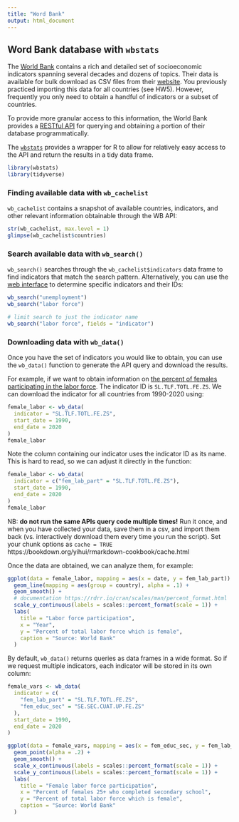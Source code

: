 ```yaml
---
title: "Word Bank"
output: html_document
---
```


## Word Bank database with `wbstats`

The [World Bank](https://www.worldbank.org/) contains a rich and detailed set of socioeconomic indicators spanning several decades and dozens of topics. Their data is available for bulk download as CSV files from their [website](https://data.worldbank.org/). You previously practiced importing this data for all countries (see HW5). However, frequently you only need to obtain a handful of indicators or a subset of countries.

To provide more granular access to this information, the World Bank provides a [RESTful API](https://datahelpdesk.worldbank.org/knowledgebase/topics/125589) for querying and obtaining a portion of their database programmatically. 

The [`wbstats`](http://nset-ornl.github.io/wbstats/) provides a wrapper for R to allow for relatively easy access to the API and return the results in a tidy data frame.

```r
library(wbstats)
library(tidyverse)
```


### Finding available data with `wb_cachelist`

`wb_cachelist` contains a snapshot of available countries, indicators, and other relevant information obtainable through the WB API:

```r
str(wb_cachelist, max.level = 1)
glimpse(wb_cachelist$countries)
```


### Search available data with `wb_search()`

`wb_search()` searches through the `wb_cachelist$indicators` data frame to find indicators that match the search pattern. Alternatively, you can use the [web interface](https://data.worldbank.org/indicator) to determine specific indicators and their IDs:

```r
wb_search("unemployment")
wb_search("labor force")
```

```r
# limit search to just the indicator name
wb_search("labor force", fields = "indicator")
```


### Downloading data with `wb_data()`

Once you have the set of indicators you would like to obtain, you can use the `wb_data()` function to generate the API query and download the results. 

For example, if we want to obtain information on [the percent of females participating in the labor force](https://data.worldbank.org/indicator/SL.TLF.TOTL.FE.ZS?view=chart). The indicator ID is `SL.TLF.TOTL.FE.ZS`. We can download the indicator for all countries from 1990-2020 using:

```r
female_labor <- wb_data(
  indicator = "SL.TLF.TOTL.FE.ZS",
  start_date = 1990,
  end_date = 2020
)
female_labor
```

Note the column containing our indicator uses the indicator ID as its name. This is hard to read, so we can adjust it directly in the function:

```r
female_labor <- wb_data(
  indicator = c("fem_lab_part" = "SL.TLF.TOTL.FE.ZS"),
  start_date = 1990,
  end_date = 2020
)
female_labor
```

NB: **do not run the same APIs query code multiple times!** Run it once, and when you have collected your data, save them in a csv, and import them back (vs. interactively download them every time you run the script). Set your chunk options as `cache = TRUE` https://bookdown.org/yihui/rmarkdown-cookbook/cache.html

Once the data are obtained, we can analyze them, for example:

```r
ggplot(data = female_labor, mapping = aes(x = date, y = fem_lab_part)) +
  geom_line(mapping = aes(group = country), alpha = .1) +
  geom_smooth() +
  # documentation https://rdrr.io/cran/scales/man/percent_format.html
  scale_y_continuous(labels = scales::percent_format(scale = 1)) +
  labs(
    title = "Labor force participation",
    x = "Year",
    y = "Percent of total labor force which is female",
    caption = "Source: World Bank"
  )
```

By default, `wb_data()` returns queries as data frames in a wide format. So if we request multiple indicators, each indicator will be stored in its own column:

```r
female_vars <- wb_data(
  indicator = c(
    "fem_lab_part" = "SL.TLF.TOTL.FE.ZS",
    "fem_educ_sec" = "SE.SEC.CUAT.UP.FE.ZS"
  ),
  start_date = 1990,
  end_date = 2020
)

ggplot(data = female_vars, mapping = aes(x = fem_educ_sec, y = fem_lab_part)) +
  geom_point(alpha = .2) +
  geom_smooth() +
  scale_x_continuous(labels = scales::percent_format(scale = 1)) +
  scale_y_continuous(labels = scales::percent_format(scale = 1)) +
  labs(
    title = "Female labor force participation",
    x = "Percent of females 25+ who completed secondary school",
    y = "Percent of total labor force which is female",
    caption = "Source: World Bank"
  )
```